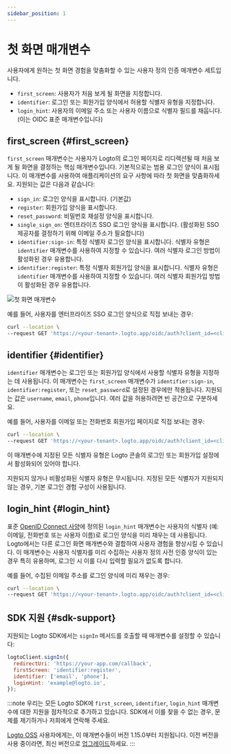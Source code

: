 ```yaml
---
sidebar_position: 1
---
```



# 첫 화면 매개변수

사용자에게 원하는 첫 화면 경험을 맞춤화할 수 있는 사용자 정의 인증 매개변수 세트입니다.

- `first_screen`: 사용자가 처음 보게 될 화면을 지정합니다.
- `identifier`: 로그인 또는 회원가입 양식에서 허용할 식별자 유형을 지정합니다.
- `login_hint`: 사용자의 이메일 주소 또는 사용자 이름으로 식별자 필드를 채웁니다. (이는 OIDC 표준 매개변수입니다)

## first_screen \{#first_screen}

`first_screen` 매개변수는 사용자가 Logto의 로그인 페이지로 리디렉션될 때 처음 보게 될 화면을 결정하는 핵심 매개변수입니다. 기본적으로는 범용 로그인 양식이 표시됩니다. 이 매개변수를 사용하여 애플리케이션의 요구 사항에 따라 첫 화면을 맞춤화하세요. 지원되는 값은 다음과 같습니다:

- `sign_in`: 로그인 양식을 표시합니다. (기본값)
- `register`: 회원가입 양식을 표시합니다.
- `reset_password`: 비밀번호 재설정 양식을 표시합니다.
- `single_sign_on`: 엔터프라이즈 SSO 로그인 양식을 표시합니다. (활성화된 SSO 제공자를 결정하기 위해 이메일 주소가 필요합니다)
- `identifier:sign-in`: 특정 식별자 로그인 양식을 표시합니다. 식별자 유형은 `identifier` 매개변수를 사용하여 지정할 수 있습니다. 여러 식별자 로그인 방법이 활성화된 경우 유용합니다.
- `identifier:register`: 특정 식별자 회원가입 양식을 표시합니다. 식별자 유형은 `identifier` 매개변수를 사용하여 지정할 수 있습니다. 여러 식별자 회원가입 방법이 활성화된 경우 유용합니다.

<img src={firstScreenParameterImage} alt="첫 화면 매개변수" />

예를 들어, 사용자를 엔터프라이즈 SSO 로그인 양식으로 직접 보내는 경우:

```sh
curl --location \
--request GET 'https://<your-tenant>.logto.app/oidc/auth?client_id=<client_id>&...&first_screen=single_sign_on'
```

## identifier \{#identifier}

`identifier` 매개변수는 로그인 또는 회원가입 양식에서 사용할 식별자 유형을 지정하는 데 사용됩니다. 이 매개변수는 `first_screen` 매개변수가 `identifier:sign-in`, `identifier:register`, 또는 `reset_password`로 설정된 경우에만 적용됩니다. 지원되는 값은 `username`, `email`, `phone`입니다. 여러 값을 허용하려면 빈 공간으로 구분하세요.

예를 들어, 사용자를 이메일 또는 전화번호 회원가입 페이지로 직접 보내는 경우:

```sh
curl --location \
--request GET 'https://<your-tenant>.logto.app/oidc/auth?client_id=<client_id>&...&first_screen=identifier:register&identifier=email phone'
```

이 매개변수에 지정된 모든 식별자 유형은 Logto 콘솔의 로그인 또는 회원가입 설정에서 활성화되어 있어야 합니다.

지원되지 않거나 비활성화된 식별자 유형은 무시됩니다. 지정된 모든 식별자가 지원되지 않는 경우, 기본 로그인 경험 구성이 사용됩니다.

## login_hint \{#login_hint}

표준 [OpenID Connect 사양](https://openid.net/specs/openid-connect-core-1_0.html#AuthorizationEndpoint)에 정의된 `login_hint` 매개변수는 사용자의 식별자 (예: 이메일, 전화번호 또는 사용자 이름)로 로그인 양식을 미리 채우는 데 사용됩니다. Logto에서는 다른 로그인 화면 매개변수와 결합하여 사용자 경험을 향상시킬 수 있습니다. 이 매개변수는 사용자 식별자를 미리 수집하는 사용자 정의 사전 인증 양식이 있는 경우 특히 유용하며, 로그인 시 이를 다시 입력할 필요가 없도록 합니다.

예를 들어, 수집된 이메일 주소를 로그인 양식에 미리 채우는 경우:

```sh
curl --location \
--request GET 'https://<your-tenant>.logto.app/oidc/auth?client_id=<client_id>&...&first_screen=identifier:sign_in&identifier=email&login_hint=example@logto.io
```

## SDK 지원 \{#sdk-support}

지원되는 Logto SDK에서는 `signIn` 메서드를 호출할 때 매개변수를 설정할 수 있습니다:

```javascript
logtoClient.signIn({
  redirectUri: 'https://your-app.com/callback',
  firstScreen: 'identifier:register',
  identifier: ['email', 'phone'],
  loginHint: 'example@logto.io',
});
```

:::note
우리는 모든 Logto SDK에 `first_screen`, `identifier`, `login_hint` 매개변수에 대한 지원을 점차적으로 추가하고 있습니다. SDK에서 이를 찾을 수 없는 경우, 문제를 제기하거나 저희에게 연락해 주세요.

[Logto OSS](/logto-oss) 사용자에게는, 이 매개변수들이 버전 1.15.0부터 지원됩니다. 이전 버전을 사용 중이라면, 최신 버전으로 [업그레이드](/logto-oss/upgrading-oss-version)하세요.
:::
